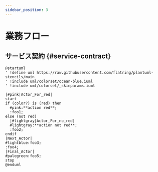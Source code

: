 ```yaml
---
sidebar_position: 3
---
```

# 業務フロー

## サービス契約 {#service-contract}

```plantuml
@startuml
' !define uml https://raw.githubusercontent.com/flatring/plantuml-stencils/main
' !include uml/colorset/ocean-blue.iuml
' !include uml/colorset/_skinparams.iuml

|#pink|Actor_For_red|
start
if (color?) is (red) then
  #pink:**action red**;
  :foo1;
else (not red)
  |#lightgray|Actor_For_no_red|
  #lightgray:**action not red**;
  :foo2;
endif
|Next_Actor|
#lightblue:foo3;
:foo4;
|Final_Actor|
#palegreen:foo5;
stop
@enduml
```
<!-- ![](./img/example-flow.svg) -->
<!-- ![](./img/example-flow.png) -->
